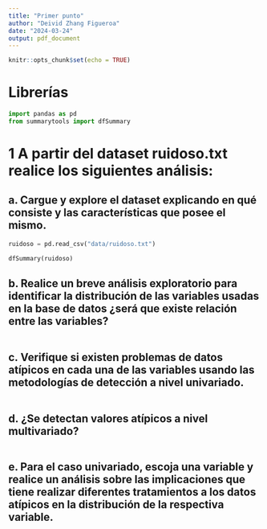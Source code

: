 ```yaml
---
title: "Primer punto"
author: "Deivid Zhang Figueroa"
date: "2024-03-24"
output: pdf_document
---
```


```r
knitr::opts_chunk$set(echo = TRUE)
```

# Librerías
```python
import pandas as pd
from summarytools import dfSummary
```


# 1 A partir del dataset ruidoso.txt realice los siguientes análisis: 

## a. Cargue y explore el dataset explicando en qué consiste y las características que posee el mismo. 

```python
ruidoso = pd.read_csv("data/ruidoso.txt")
```

```python
dfSummary(ruidoso)
```


## b. Realice un breve análisis exploratorio para identificar la distribución de las variables usadas en la base de datos ¿será que existe relación entre las variables?

```r

```



## c. Verifique si existen problemas de datos atípicos en cada una de las variables usando las metodologías de detección a nivel univariado.

```r

```



## d. ¿Se detectan valores atípicos a nivel multivariado?

```r

```



## e. Para el caso univariado, escoja una variable y realice un análisis sobre las implicaciones que tiene realizar diferentes tratamientos a los datos atípicos en la distribución de la respectiva variable. 

```r

```


